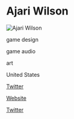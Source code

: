 # Ajari Wilson

![Ajari Wilson](https://pbs.twimg.com/media/BjXsUnVCEAA38fm.jpg)

<Skills>

game design

game audio

art

</Skills>

<Location>

United States

</Location>

<Personal>

[Twitter](https://twitter.com/AjariWilson)

</Personal>

<Business>

[Website](http://adversarygames.com/)

[Twitter](https://twitter.com/adversarygames)

</Business>


